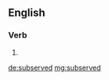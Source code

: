 ==English==

===Verb===
{{head|en|verb form}}

# {{en-past of|subserve}}

[[de:subserved]]
[[mg:subserved]]